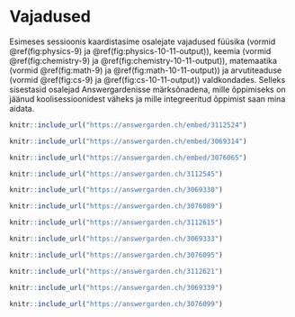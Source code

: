 # Vajadused

Esimeses sessioonis kaardistasime osalejate vajadused füüsika (vormid \@ref(fig:physics-9) ja \@ref(fig:physics-10-11-output)), keemia (vormid \@ref(fig:chemistry-9) ja \@ref(fig:chemistry-10-11-output)), matemaatika (vormid \@ref(fig:math-9) ja \@ref(fig:math-10-11-output)) ja arvutiteaduse (vormid \@ref(fig:cs-9) ja \@ref(fig:cs-10-11-output)) valdkondades. Selleks sisestasid osalejad Answergardenisse märksõnadena, mille õppimiseks on jäänud koolisessioonidest väheks ja mille integreeritud õppimist saan mina aidata.

```r
knitr::include_url("https://answergarden.ch/embed/3112524")

```

```r
knitr::include_url("https://answergarden.ch/embed/3069314")

```

```r
knitr::include_url("https://answergarden.ch/embed/3076065")

```

```r
knitr::include_url("https://answergarden.ch/3112545")

```

```r
knitr::include_url("https://answergarden.ch/3069330")

```

```r
knitr::include_url("https://answergarden.ch/3076089")

```

```r
knitr::include_url("https://answergarden.ch/3112615")

```

```r
knitr::include_url("https://answergarden.ch/3069333")

```

```r
knitr::include_url("https://answergarden.ch/3076095")

```

```r
knitr::include_url("https://answergarden.ch/3112621")

```

```r
knitr::include_url("https://answergarden.ch/3069339")

```

```r
knitr::include_url("https://answergarden.ch/3076099")

```
